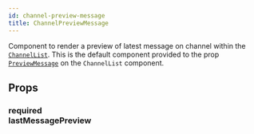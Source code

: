```yaml
---
id: channel-preview-message
title: ChannelPreviewMessage
---
```



Component to render a preview of latest message on channel within the [`ChannelList`](../core-components/channel_list.mdx).
This is the default component provided to the prop [`PreviewMessage`](../core-components/channel_list.mdx#preview) on the `ChannelList` component.

## Props

### <div class="label required">required</div> **lastMessagePreview**

<LastMessagePreview />
